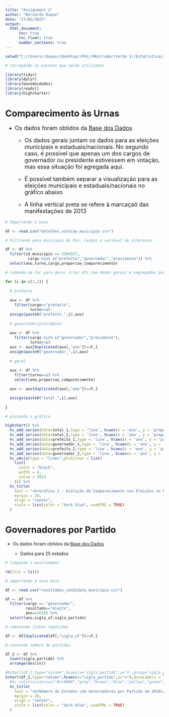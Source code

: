 ---
title: "Assignment 2"
author: "Bernardo Duque"
date: "17/02/2022"
output: 
  html_document:
      toc: true
      toc_float: true
      number_sections: true
---

```{r setup, include=FALSE,echo=FALSE}
setwd("C://Users//duque//Desktop//PUC//Mestrado//Verão 1//Estatística//Data Science//Trab 2")

# Carregando os pacotes que serão utilizados

library(tidyr)
library(dplyr)
library(basedosdados)
library(readxl)
library(highcharter)
```

# Comparecimento às Urnas

<font size="4"> 

* Os dados foram obtidos da [Base dos Dados](https://basedosdados.org/dataset/br-tse-eleicoes#acesso)

  * Os dados gerais juntam os dados para as eleições municipais e estaduais/nacionais. No segundo caso, é possível que apenas um dos cargos de governador ou presidente estivessem em votação, mas essa situação foi agregada aqui. 
  
  * É possível também separar a visualização para as eleições municipais e estaduais/nacionais no gráfico abaixo
  
  * A linha vertical preta se refere à marcaçaõ das manifestações de 2013

</font> 

```{r, echo=FALSE}
# Importando a base

df <- read.csv("detalhes_votacao_municipio.csv")

# Filtrando para municipio do Rio, cargos e variável de interesse

df <- df %>% 
  filter(id_municipio == 3304557,
          cargo %in% c("prefeito","governador","presidente")) %>%
  select(ano,turno,cargo,proporcao_comparecimento)

# rodando um for para gerar criar dfs com dados gerais e segregados por eleicoes municipais e estaduais/nacionais

for (i in c(1,2)) {
  
  # prefeito
  
  aux <- df %>%
    filter(cargo=="prefeito",
           turno==i)
  assign(paste0("prefeito_",i),aux)
  
  # governador/presidente
  
  aux <- df %>%
    filter(cargo %in% c("governador","presidente"),
           turno==i)
  aux <- aux[duplicated(aux[,"ano"])==F,]
  assign(paste0("governador_",i),aux)
  
  # geral
  
  aux <- df %>%
    filter(turno==i) %>%
    select(ano,proporcao_comparecimento)

  aux <- aux[duplicated(aux[,"ano"])==F,]

  assign(paste0("total_",i),aux)
  
}
```

```{r,echo=FALSE}

# plotando o gráfico

highchart() %>%
  hc_add_series(data=total_1,type = 'line', hcaes(x = 'ano', y = 'proporcao_comparecimento'),name="Geral - 1o turno",color="cornflowerblue") %>%
  hc_add_series(data=total_2,type = 'line', hcaes(x = 'ano', y = 'proporcao_comparecimento'),name="Geral - 2o turno",color=hex_to_rgba("darkblue")) %>%
  hc_add_series(data=prefeito_1,type = 'line', hcaes(x = 'ano', y = 'proporcao_comparecimento'),name="Prefeito - 1o turno",color="orange", visible =F) %>%
  hc_add_series(data=governador_1,type = 'line', hcaes(x = 'ano', y = 'proporcao_comparecimento'),name="Presidente/Governador - 1o turno",color="red", visible =F) %>%
  hc_add_series(data=prefeito_2,type = 'line', hcaes(x = 'ano', y = 'proporcao_comparecimento'),name="Prefeito - 2o turno",color="orangered",visible = F) %>%
  hc_add_series(data=governador_2,type = 'line', hcaes(x = 'ano', y = 'proporcao_comparecimento'),name="Presidente/Governador - 2o turno",color="darkred", visible =F) %>%
  hc_xAxis(type = "lines",plotLines = list(
    list(
      color = "black",
      width = 4,
      value = 2013
    ))) %>%
  hc_title(
    text = "<b>Gráfico 1 - Evolução do Comparecimento nas Eleições no Município do Rio de Janeiro (em %) - 1998-2020</b>",
    margin = 20,
    align = "center",
    style = list(color = "dark blue", useHTML = TRUE)
  )
```

# Governadores por Partido 

* Os dados foram obtidos da [Base dos Dados](https://basedosdados.org/dataset/br-tse-eleicoes)
  
  * Dados para 25 estados
  

```{r, echo=F}

# limpando o environment

rm(list = ls())

# importando a nova base

df <- read.csv("resultados_candidato_municipio.csv")

df <- df %>%
  filter(cargo == "governador",
         resultado=="eleito", 
         ano==2018) %>%
  select(ano,sigla_uf,sigla_partido)

# removendo linhas repetidas

df <- df[duplicated(df[,"sigla_uf"])==F,]

# contando numero de partidos

df_2 <- df %>% 
  count(sigla_partido) %>%
  arrange(desc(n))
```

```{r, echo = F}

#hchart(df_2,type="column",hcaes(x="sigla_partido",y="n",group="sigla_partido"),dataLabels = list(enabled = T)) %>%
hchart(df_2,type="column",hcaes(x="sigla_partido",y="n"),dataLabels = list(enabled = T),color="#cc0000") %>%
  #hc_colors(colors=c("#cc0000","grey","brown","blue","yellow","green","orange","lightblue","orangered","firebrick","#993399","darkblue")) %>%
  hc_title(
    text = "<b>Número de Estados com Governadores por Partido em 2018</b>",
    margin = 20,
    align = "center",
    style = list(color = "dark blue", useHTML = TRUE)
  )

```

